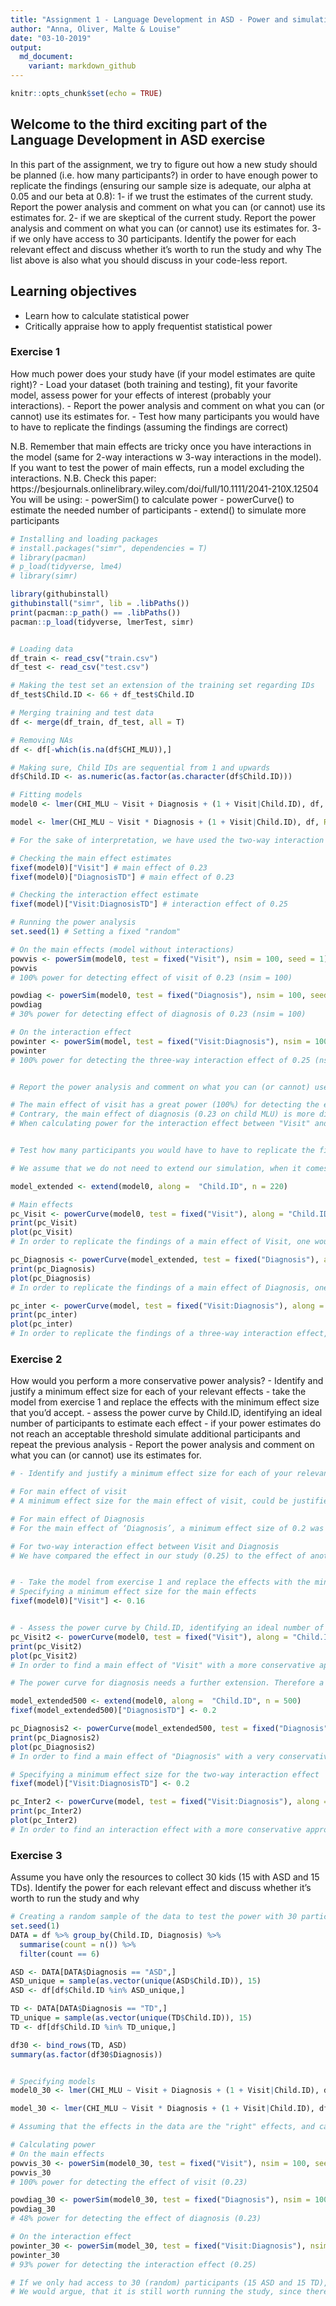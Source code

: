 ```yaml
---
title: "Assignment 1 - Language Development in ASD - Power and simulations"
author: "Anna, Oliver, Malte & Louise"
date: "03-10-2019"
output: 
  md_document:
    variant: markdown_github
---
```


```r
knitr::opts_chunk$set(echo = TRUE)
```

## Welcome to the third exciting part of the Language Development in ASD exercise

In this part of the assignment, we try to figure out how a new study should be planned (i.e. how many participants?) in order to have enough power to replicate the findings (ensuring our sample size is adequate, our alpha at 0.05 and our beta at 0.8):
1- if we trust the estimates of the current study. Report the power analysis and comment on what you can (or cannot) use its estimates for.
2- if we are skeptical of the current study. Report the power analysis and comment on what you can (or cannot) use its estimates for.
3- if we only have access to 30 participants. Identify the power for each relevant effect and discuss whether it's worth to run the study and why
The list above is also what you should discuss in your code-less report.


## Learning objectives

- Learn how to calculate statistical power
- Critically appraise how to apply frequentist statistical power

### Exercise 1

How much power does your study have (if your model estimates are quite right)?
- Load your dataset (both training and testing), fit your favorite model, assess power for your effects of interest (probably your interactions).
- Report the power analysis and comment on what you can (or cannot) use its estimates for.
- Test how many participants you would have to have to replicate the findings (assuming the findings are correct)

N.B. Remember that main effects are tricky once you have interactions in the model (same for 2-way interactions w 3-way interactions in the model). If you want to test the power of main effects, run a model excluding the interactions.
N.B. Check this paper: https://besjournals.onlinelibrary.wiley.com/doi/full/10.1111/2041-210X.12504
You will be using:
- powerSim() to calculate power
- powerCurve() to estimate the needed number of participants
- extend() to simulate more participants

```r

# Installing and loading packages
# install.packages("simr", dependencies = T)
# library(pacman)
# p_load(tidyverse, lme4)
# library(simr)

library(githubinstall)
githubinstall("simr", lib = .libPaths())
print(pacman::p_path() == .libPaths())
pacman::p_load(tidyverse, lmerTest, simr)


# Loading data
df_train <- read_csv("train.csv")
df_test <- read_csv("test.csv")

# Making the test set an extension of the training set regarding IDs
df_test$Child.ID <- 66 + df_test$Child.ID

# Merging training and test data
df <- merge(df_train, df_test, all = T)

# Removing NAs
df <- df[-which(is.na(df$CHI_MLU)),]

# Making sure, Child IDs are sequential from 1 and upwards
df$Child.ID <- as.numeric(as.factor(as.character(df$Child.ID)))

# Fitting models
model0 <- lmer(CHI_MLU ~ Visit + Diagnosis + (1 + Visit|Child.ID), df, REML = F, control = lmerControl(optimizer = "nloptwrap", calc.derivs = F))

model <- lmer(CHI_MLU ~ Visit * Diagnosis + (1 + Visit|Child.ID), df, REML = F, control = lmerControl(optimizer = "nloptwrap", calc.derivs = F))

# For the sake of interpretation, we have used the two-way interaction of Visit and Diagnosis, instead of the earlier used three-way interaction

# Checking the main effect estimates
fixef(model0)["Visit"] # main effect of 0.23
fixef(model0)["DiagnosisTD"] # main effect of 0.23

# Checking the interaction effect estimate
fixef(model)["Visit:DiagnosisTD"] # interaction effect of 0.25

# Running the power analysis
set.seed(1) # Setting a fixed "random"

# On the main effects (model without interactions)
powvis <- powerSim(model0, test = fixed("Visit"), nsim = 100, seed = 1)
powvis
# 100% power for detecting effect of visit of 0.23 (nsim = 100)

powdiag <- powerSim(model0, test = fixed("Diagnosis"), nsim = 100, seed = 1)
powdiag
# 30% power for detecting effect of diagnosis of 0.23 (nsim = 100)

# On the interaction effect
powinter <- powerSim(model, test = fixed("Visit:Diagnosis"), nsim = 100, seed = 1)
powinter
# 100% power for detecting the three-way interaction effect of 0.25 (nsim = 100)


# Report the power analysis and comment on what you can (or cannot) use its estimates for.

# The main effect of visit has a great power (100%) for detecting the effect of 0.23 on child MLU. That is, an increase per visit (per 4 months) of 0.23 in child MLU.
# Contrary, the main effect of diagnosis (0.23 on child MLU) is more difficult to detect, because the current study only has 30% power. Meaning, that it is more difficult to detect the average increase of 0.23 morphemes per utterance when going from children with ASD to typically developing children. This would require more participants.
# When calculating power for the interaction effect between "Visit" and "Diagnosis", it results in 100% power. This means, that an interaction effect of this size (0.25) is easily detected with a sample like this. Thus, every time visit increases with 1, the difference between child MLU for ASD children and TD children increases with 0.25.


# Test how many participants you would have to have to replicate the findings (assuming the findings are correct)

# We assume that we do not need to extend our simulation, when it comes to the main effect of "Visit" and the interaction effect between "Visit" and "Diagnosis", since the powers of these effects are 100% with our current number of participants. However, for the main effect of "Diagnosis" an extension (to simulate more participants) is needed in order to detect this effect.

model_extended <- extend(model0, along =  "Child.ID", n = 220)

# Main effects
pc_Visit <- powerCurve(model0, test = fixed("Visit"), along = "Child.ID", nsim = 100, seed = 1)
print(pc_Visit)
plot(pc_Visit)
# In order to replicate the findings of a main effect of Visit, one would need around 9 participants (resulting in power of .80)

pc_Diagnosis <- powerCurve(model_extended, test = fixed("Diagnosis"), along = "Child.ID", nsim = 100, seed = 1)
print(pc_Diagnosis)
plot(pc_Diagnosis)
# In order to replicate the findings of a main effect of Diagnosis, one would need around 196 participants (resulting in power of .80)

pc_inter <- powerCurve(model, test = fixed("Visit:Diagnosis"), along = "Child.ID", nsim = 100, seed = 1)
print(pc_inter)
plot(pc_inter)
# In order to replicate the findings of a three-way interaction effect, one would need around 16 participants (resulting in power of .80)
```


### Exercise 2

How would you perform a more conservative power analysis?
- Identify and justify a minimum effect size for each of your relevant effects
- take the model from exercise 1 and replace the effects with the minimum effect size that you'd accept.
- assess the power curve by Child.ID, identifying an ideal number of participants to estimate each effect
- if your power estimates do not reach an acceptable threshold simulate additional participants and repeat the previous analysis
- Report the power analysis and comment on what you can (or cannot) use its estimates for.

```r
# - Identify and justify a minimum effect size for each of your relevant effects

# For main effect of visit
# A minimum effect size for the main effect of visit, could be justified to be 0.16. This is based on the results of a study done on child MLU development (Ranti & Tadris Bahasa Inggris, 2015). According to this article, the increase in MLU from 15-28 months is 0.5. This is a 13-month gap, corresponding to approximately 3 visits in our data. This suggests that the MLU development pr. visit is around 0.16.

# For main effect of Diagnosis
# For the main effect of ‘Diagnosis’, a minimum effect size of 0.2 was specified in order to make the approach more conservative. According to literature comparing children with ASD and TD children (Venuti, de Falco, Esposito, Zaninelli, & Bornstein, 2012), a typical main effect of diagnosis is less conservative than our found main effect. However, in order to be more conservative, we specified the minimum interesting effect size to 0.2. Moreover, we found literature showing an absurdly small main effect of 0.07 (Swensen, Kelley, Fein, & Naigles, 2007). However, it was assessed that this is an effect which is so small (a difference in 0.07 morphemes per utterance), that it is not even relevant.

# For two-way interaction effect between Visit and Diagnosis
# We have compared the effect in our study (0.25) to the effect of another study (0.29), but have chosen to be even more conservative (0.2), since we already have a lot of power for detecting these bigger effect sizes (Tek, Mesite, Fein, & Naigles, 2014). That is, an increase of 0.2 morphemes per utterance per visit in the difference between the two diagnoses.


# - Take the model from exercise 1 and replace the effects with the minimum effect size that you'd accept.
# Specifying a minimum effect size for the main effects
fixef(model0)["Visit"] <- 0.16


# - Assess the power curve by Child.ID, identifying an ideal number of participants to estimate each effect
pc_Visit2 <- powerCurve(model0, test = fixed("Visit"), along = "Child.ID", nsim = 100, seed = 1)
print(pc_Visit2)
plot(pc_Visit2)
# In order to find a main effect of "Visit" with a more conservative approach (effect size of 0.16), one would need around 14 participants (resulting in power of .80)

# The power curve for diagnosis needs a further extension. Therefore a new model extension will be done.

model_extended500 <- extend(model0, along =  "Child.ID", n = 500)
fixef(model_extended500)["DiagnosisTD"] <- 0.2

pc_Diagnosis2 <- powerCurve(model_extended500, test = fixed("Diagnosis"), along = "Child.ID", nsim = 100, seed = 1)
print(pc_Diagnosis2)
plot(pc_Diagnosis2)
# In order to find a main effect of "Diagnosis" with a very conservative approach (effect size of 0.2), one would need around 250 participants (resulting in power of .80)

# Specifying a minimum effect size for the two-way interaction effect
fixef(model)["Visit:DiagnosisTD"] <- 0.2

pc_Inter2 <- powerCurve(model, test = fixed("Visit:Diagnosis"), along = "Child.ID", nsim = 100, seed = 1)
print(pc_Inter2)
plot(pc_Inter2)
# In order to find an interaction effect with a more conservative approach (effect size of 0.2), one would need around 19 participants (resulting in power of .80)
```


### Exercise 3

Assume you have only the resources to collect 30 kids (15 with ASD and 15 TDs). Identify the power for each relevant effect and discuss whether it's worth to run the study and why

```r
# Creating a random sample of the data to test the power with 30 participants (15 ASD and 15 TD).
set.seed(1)
DATA = df %>% group_by(Child.ID, Diagnosis) %>%
  summarise(count = n()) %>%
  filter(count == 6)

ASD <- DATA[DATA$Diagnosis == "ASD",]
ASD_unique = sample(as.vector(unique(ASD$Child.ID)), 15)
ASD <- df[df$Child.ID %in% ASD_unique,]

TD <- DATA[DATA$Diagnosis == "TD",]
TD_unique = sample(as.vector(unique(TD$Child.ID)), 15)
TD <- df[df$Child.ID %in% TD_unique,]

df30 <- bind_rows(TD, ASD)
summary(as.factor(df30$Diagnosis))


# Specifying models
model0_30 <- lmer(CHI_MLU ~ Visit + Diagnosis + (1 + Visit|Child.ID), df30, REML = F, control = lmerControl(optimizer = "nloptwrap", calc.derivs = F))

model_30 <- lmer(CHI_MLU ~ Visit * Diagnosis + (1 + Visit|Child.ID), df30, REML = F, control = lmerControl(optimizer = "nloptwrap", calc.derivs = F))

# Assuming that the effects in the data are the "right" effects, and calculating power based on the 30 random participants (15 ASD and 15 TD)

# Calculating power
# On the main effects
powvis_30 <- powerSim(model0_30, test = fixed("Visit"), nsim = 100, seed = 1)
powvis_30
# 100% power for detecting the effect of visit (0.23)

powdiag_30 <- powerSim(model0_30, test = fixed("Diagnosis"), nsim = 100, seed = 1)
powdiag_30
# 48% power for detecting the effect of diagnosis (0.23)

# On the interaction effect
powinter_30 <- powerSim(model_30, test = fixed("Visit:Diagnosis"), nsim=100, seed = 1)
powinter_30
# 93% power for detecting the interaction effect (0.25)

# If we only had access to 30 (random) participants (15 ASD and 15 TD), the power for detecting the main effect of ‘Visit’ and the interaction effect of ‘Visit’ and ‘Diagnosis’ would be sufficient (power of respectively 100% and 93%). However, the study would only have 48% power for detecting the main effect of ‘Diagnosis’.
# We would argue, that it is still worth running the study, since there is an interaction effect, which can be detected. And this tells us more accurately about the data than the main effect in isolation.


```
